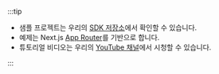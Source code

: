 :::tip

- 샘플 프로젝트는 우리의 [SDK 저장소](https://github.com/logto-io/js/tree/master/packages/next-server-actions-sample)에서 확인할 수 있습니다.
- 예제는 Next.js [App Router](https://nextjs.org/docs)를 기반으로 합니다.
- 튜토리얼 비디오는 우리의 [YouTube 채널](https://youtu.be/Y2UYvH83Kk4)에서 시청할 수 있습니다.

:::
